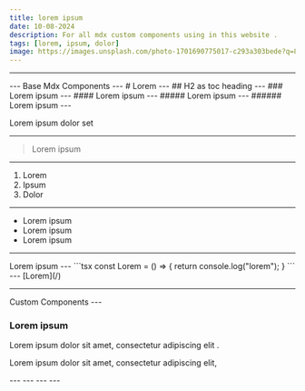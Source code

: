 ```yaml
---
title: lorem ipsum
date: 10-08-2024
description: For all mdx custom components using in this website .
tags: [lorem, ipsum, dolor]
image: https://images.unsplash.com/photo-1701690775017-c293a303bede?q=80&w=2128&auto=format&fit=crop&ixlib=rb-4.0.3&ixid=M3wxMjA3fDB8MHxwaG90by1wYWdlfHx8fGVufDB8fHx8fA%3D%3D
---
```


---
<GithubStar />
---
<Callout type="warning">
Base Mdx Components 
</Callout>
---
# Lorem
---
## H2 as toc heading
--- 
### Lorem ipsum
---
#### Lorem ipsum
---
##### Lorem ipsum
---
###### Lorem ipsum
---

Lorem ipsum dolor set 

---
> Lorem ipsum
--- 
1. Lorem
2. Ipsum
3. Dolor
---
* Lorem ipsum
* Lorem ipsum
* Lorem ipsum
---
<Callout>
Lorem ipsum
</Callout>
---
```tsx
const Lorem = () => {
  return console.log("lorem");
}
```
---
[Lorem](/)

---
<Callout type="danger">
Custom Components 
</Callout>
---
<Steps>

### Lorem ipsum

<Step className="text-sm">

Lorem ipsum dolor sit amet, consectetur adipiscing elit .

</Step>

<Step className="text-sm">

Lorem ipsum dolor sit amet, consectetur adipiscing elit,

</Step>

</Steps>
---
<FadeText
  text="Lorem ipsum"
  direction="right"
  framerProps={{
    hidden: { opacity: 0 },
    show: {
      opacity: 1,
      transition: { duration: 1, delay: 0.3, type: "spring" },
    },
  }}
  className="capitalize tracking-tight
          text-4xl lg:text-6xl
          drop-shadow-2xl font-semibold 
          bg-clip-text text-transparent bg-gradient-to-r from-gray-500 dark:from-stone-500 to-stone-950 dark:to-white"
/>
---
<HyperText
  text="Lorem ipsum"
  className="capitalize tracking-tight
          text-4xl lg:text-6xl
          font-semibold 
        "
/>
---
<ComponentPreview category="loaders" path="spin" usingCN />
---

